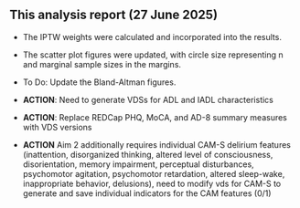 
## This analysis report (27 June 2025)

  -  The IPTW weights were calculated and incorporated into the results.
  
  -   The scatter plot figures were updated, with circle size representing n and marginal sample sizes in the margins.
  
  -   To Do: Update the Bland-Altman figures.
   

   -   **ACTION**: Need to generate VDSs for ADL and IADL characteristics

   -   **ACTION**: Replace REDCap PHQ, MoCA, and AD-8 summary measures with VDS versions

   -   **ACTION** Aim 2 additionally requires individual CAM-S delirium features (inattention, disorganized thinking, altered level of consciousness, disorientation, memory impairment, perceptual disturbances, psychomotor agitation, psychomotor retardation, altered sleep-wake, inappropriate behavior, delusions), need to modify vds for CAM-S to generate and save individual indicators for the CAM features (0/1)

